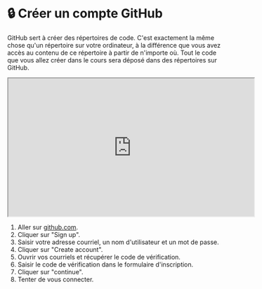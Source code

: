 # 🔒 Créer un compte GitHub

GitHub sert à créer des répertoires de code. C'est exactement la même chose qu'un répertoire sur votre ordinateur, à la différence que vous avez accès au contenu de ce répertoire à partir de n'importe où.
Tout le code que vous allez créer dans le cours sera déposé dans des répertoires sur GitHub.

<iframe 
  width="560" 
  height="315" 
  src="https://www.youtube.com/embed/ZH6tPWNRWek?si=vtE7yrmMfyf__1Fa" 
  allow="accelerometer; autoplay; clipboard-write; encrypted-media; gyroscope; picture-in-picture" 
  allowFullScreen
></iframe>


1. Aller sur [github.com](https://github.com).
2. Cliquer sur "Sign up".
3. Saisir votre adresse courriel, un nom d'utilisateur et un mot de passe.
4. Cliquer sur "Create account".
5. Ouvrir vos courriels et récupérer le code de vérification.
6. Saisir le code de vérification dans le formulaire d'inscription.
7. Cliquer sur "continue".
8. Tenter de vous connecter.
